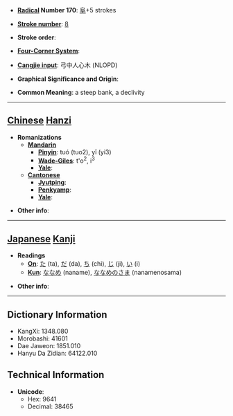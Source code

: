 * '''[[Wiktionary:Chinese radical index| Radical]] Number 170''': [[Wiktionary:Chinese radical index 阜|阜]]+5 strokes

* '''[[Wiktionary:Chinese total strokes index|Stroke number]]''': [[Wiktionary:Chinese total strokes index 8|8]]

* '''Stroke order''': 

* '''[[Wiktionary:Chinese four corner index|Four-Corner System]]''': 

* '''[[Wiktionary:Chinese Cangjie index|Cangjie input]]''': 弓中人心木 (NLOPD)

* '''Graphical Significance and Origin''': 

* '''Common Meaning''': a steep bank, a declivity

----

== [[Chinese]] [[Hanzi]] ==

* '''Romanizations'''
** '''[[Mandarin]]'''
*** '''[[Pinyin]]''': tuó (tuo2), yǐ (yi3)
*** '''[[Wade-Giles]]''': t'o<sup>2</sup>, i<sup>3</sup>
*** '''[[Yale]]''': 
** '''[[Cantonese]]'''
*** '''[[Jyutping]]''':
*** '''[[Penkyamp]]''': 
*** '''[[Yale]]''': 

* '''Other info''': 

----

== [[Japanese]] [[Kanji]] ==

* '''Readings'''
** '''[[On]]''': [[た]] (ta), [[だ]] (da), [[ち]] (chi), [[じ]] (ji), [[い]] (i)
** '''[[Kun]]''': [[ななめ]] (naname), [[ななめのさま]] (nanamenosama)

* '''Other info''':  

----

== Dictionary Information ==

* KangXi: 1348.080
* Morobashi: 41601
* Dae Jaweon: 1851.010
* Hanyu Da Zidian: 64122.010

== Technical Information ==

* '''Unicode''':
** Hex: 9641
** Decimal: 38465